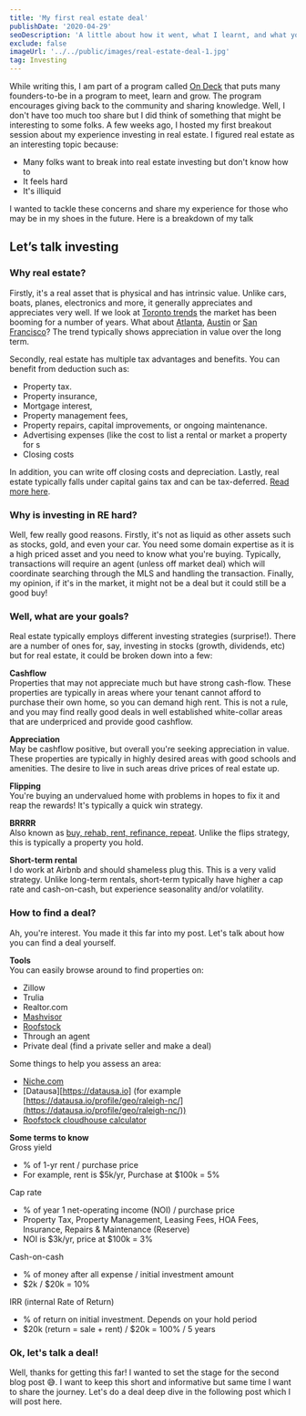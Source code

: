 ```yaml
---
title: 'My first real estate deal'
publishDate: '2020-04-29'
seoDescription: 'A little about how it went, what I learnt, and what you can do'
exclude: false
imageUrl: '../../public/images/real-estate-deal-1.jpg'
tag: Investing
---
```


While writing this, I am part of a program called [On Deck](https://beondeck.com) that puts many founders-to-be in a program to meet, learn and grow. The program
encourages giving back to the community and sharing knowledge. Well, I don't have too much too share but I did think of something that might be interesting
to some folks. A few weeks ago, I hosted my first breakout session about my experience investing in real estate. I figured real estate as an interesting topic because:

- Many folks want to break into real estate investing but don't know how to
- It feels hard
- It's illiquid

I wanted to tackle these concerns and share my experience for those who may be in my shoes in the future. Here is a breakdown of my talk

## Let’s talk investing

### Why real estate?

Firstly, it's a real asset that is physical and has intrinsic value. Unlike cars, boats, planes, electronics and more, it generally appreciates and appreciates very well. If we look at [Toronto trends](https://toronto.listing.ca/real-estate-price-history.htm)
the market has been booming for a number of years. What about [Atlanta](https://www.zillow.com/atlanta-ga/home-values/), [Austin](https://www.zillow.com/austin-tx/home-values/) or [San Francisco](https://www.zillow.com/san-francisco-ca/home-values/)?
The trend typically shows appreciation in value over the long term.

Secondly, real estate has multiple tax advantages and benefits. You can benefit from deduction such as:

- Property tax.
- Property insurance,
- Mortgage interest,
- Property management fees,
- Property repairs, capital improvements, or ongoing maintenance.
- Advertising expenses (like the cost to list a rental or market a property for s
- Closing costs

In addition, you can write off closing costs and depreciation. Lastly, real estate typically falls under capital gains tax and can be tax-deferred. [Read more here](https://www.fool.com/millionacres/taxes/real-estate-tax-deductions/top-5-tax-advantages-real-estate-investing/).

### Why is investing in RE hard?

Well, few really good reasons. Firstly, it's not as liquid as other assets such as stocks, gold, and even your car. You need some domain expertise as it is a high priced asset
and you need to know what you're buying. Typically, transactions will require an agent (unless off market deal) which will coordinate searching through the MLS and handling the transaction.
Finally, my opinion, if it's in the market, it might not be a deal but it could still be a good buy!

### Well, what are your goals?

Real estate typically employs different investing strategies (surprise!). There are a number of ones for, say, investing in stocks (growth, dividends, etc) but for real estate, it could be
broken down into a few:

**Cashflow**<br />
Properties that may not appreciate much but have strong cash-flow. These properties are typically in areas where your tenant cannot afford to purchase their own home, so you can demand high rent.
This is not a rule, and you may find really good deals in well established white-collar areas that are underpriced and provide good cashflow.

**Appreciation**<br />
May be cashflow positive, but overall you're seeking appreciation in value. These properties are typically in highly desired areas with good schools and amenities. The desire to live in such areas
drive prices of real estate up.

**Flipping**<br />
You're buying an undervalued home with problems in hopes to fix it and reap the rewards! It's typically a quick win strategy.

**BRRRR**<br />
Also known as [buy, rehab, rent, refinance, repeat](https://www.biggerpockets.com/blog/brrrr-buyrehabrentrefinancerepeatprimer). Unlike the flips strategy, this is typically a property
you hold.

**Short-term rental**<br />
I do work at Airbnb and should shameless plug this. This is a very valid strategy. Unlike long-term rentals, short-term typically have higher a cap rate and cash-on-cash, but experience seasonality
and/or volatility.

### How to find a deal?

Ah, you're interest. You made it this far into my post. Let's talk about how you can find a deal yourself.

**Tools**<br />
You can easily browse around to find properties on:

- Zillow
- Trulia
- Realtor.com
- [Mashvisor](https://mashvisor.com)
- [Roofstock](https://roofstock.com)
- Through an agent
- Private deal (find a private seller and make a deal)

Some things to help you assess an area:

- [Niche.com](https://niche.com)
- [Datausa][https://datausa.io] (for example [https://datausa.io/profile/geo/raleigh-nc/](https://datausa.io/profile/geo/raleigh-nc/))
- [Roofstock cloudhouse calculator](https://www.roofstock.com/cloudhouse)

**Some terms to know**<br />
Gross yield

- % of 1-yr rent / purchase price
- For example, rent is $5k/yr, Purchase at $100k = 5%

Cap rate

- % of year 1 net-operating income (NOI) / purchase price
- Property Tax, Property Management, Leasing Fees, HOA Fees, Insurance, Repairs & Maintenance (Reserve)
- NOI is $3k/yr, price at $100k = 3%

Cash-on-cash

- % of money after all expense / initial investment amount
- $2k / $20k = 10%

IRR (internal Rate of Return)

- % of return on initial investment. Depends on your hold period
- $20k (return = sale + rent) / $20k = 100% / 5 years

### Ok, let's talk a deal!

Well, thanks for getting this far! I wanted to set the stage for the second blog post 😅. I want to keep this short and informative but same time
I want to share the journey. Let's do a deal deep dive in the following post which I will post here.

